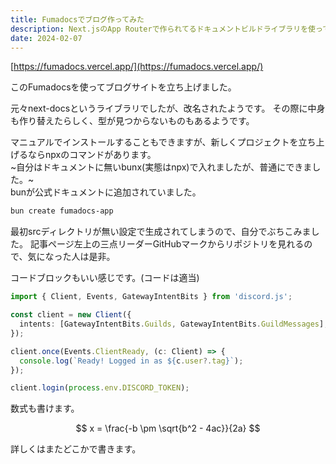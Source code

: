 ```yaml
---
title: Fumadocsでブログ作ってみた
description: Next.jsのApp Routerで作られてるドキュメントビルドライブラリを使ってみた。
date: 2024-02-07
---
```


[https://fumadocs.vercel.app/](https://fumadocs.vercel.app/)

このFumadocsを使ってブログサイトを立ち上げました。

元々next-docsというライブラリでしたが、改名されたようです。
その際に中身も作り替えたらしく、型が見つからないものもあるようです。

マニュアルでインストールすることもできますが、新しくプロジェクトを立ち上げるならnpxのコマンドがあります。  
~自分はドキュメントに無いbunx(実態はnpx)で入れましたが、普通にできました。~  
bunが公式ドキュメントに追加されていました。

```bash
bun create fumadocs-app
```

最初srcディレクトリが無い設定で生成されてしまうので、自分でぶちこみました。
記事ページ左上の三点リーダーGitHubマークからリポジトリを見れるので、気になった人は是非。

コードブロックもいい感じです。(コードは適当)

```ts title="discord.ts"
import { Client, Events, GatewayIntentBits } from 'discord.js';

const client = new Client({
  intents: [GatewayIntentBits.Guilds, GatewayIntentBits.GuildMessages],
});

client.once(Events.ClientReady, (c: Client) => {
  console.log(`Ready! Logged in as ${c.user?.tag}`);
});

client.login(process.env.DISCORD_TOKEN);
```

数式も書けます。

$$
x = \frac{-b \pm \sqrt{b^2 - 4ac}}{2a}
$$

詳しくはまたどこかで書きます。
